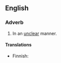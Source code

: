 ==English==

===Adverb===
{{en-adv|less clearly|least clearly}}

# In an [[unclear]] manner.

====Translations====
{{trans-top|in an unclear manner}}
* Finnish: {{t|fi|epäselvästi}}
{{trans-mid}}
{{trans-bottom}}